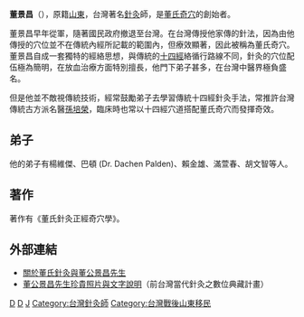 {{Refimprove|time=2010-04-12T10:59:16+00:00 }}
'''董景昌'''（{{bd|1916年||1975年|catIdx=D}}），原籍[[山東|山東]]，台灣著名[[針灸|針灸]]師，是[[董氏奇穴|董氏奇穴]]的創始者。

董景昌早年從軍，隨著國民政府撤退至台灣。在台灣傳授他家傳的針法，因為由他傳授的穴位並不在傳統內經所記載的範圍內，但療效顯著，因此被稱為董氏奇穴。董景昌自成一套獨特的經絡思想，與傳統的[[十四經|十四經]]絡循行路線不同，針灸的穴位配伍極為簡明，在放血治療方面特別擅長，他門下弟子甚多，在台灣中醫界極負盛名。

但是他並不敵視傳統技術，經常鼓勵弟子去學習傳統十四經針灸手法，常推許台灣傳統古方派名醫[[孫培榮|孫培榮]]，臨床時也常以十四經穴道搭配董氏奇穴而發揮奇效。

==弟子== 
他的弟子有楊維傑、巴頓 (Dr. Dachen Palden)、賴金雄、滿萱春、胡文智等人。

==著作==
著作有《董氏針灸正經奇穴學》。

==外部連結==
*[https://web.archive.org/web/20141225223410/http://tung.tsu.edu.tw/acupuncture/masterTung.htm 關於董氏針灸與董公景昌先生]
*[https://web.archive.org/web/20150811195955/http://tung.tsu.edu.tw/acupuncture/masterTungpic.htm 董公景昌先生珍貴照片與文字說明]（前台灣當代針灸之數位典藏計畫）

[[Category:台灣中醫學家|D]]
[[Category:現代中醫學家|D]]
[[Category:董姓|J]]
[[Category:台灣針灸師|Category:台灣針灸師]]
[[Category:台灣戰後山東移民|Category:台灣戰後山東移民]]